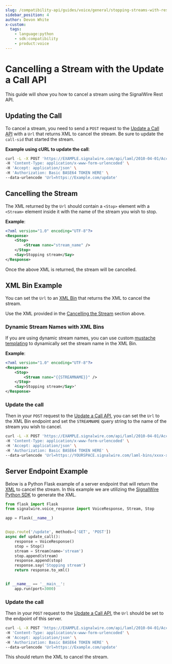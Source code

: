```yaml
---
slug: /compatibility-api/guides/voice/general/stopping-streams-with-rest-api
sidebar_position: 4
author: Devon White
x-custom:
  tags:
    - language:python
    - sdk:compatibility
    - product:voice
---
```



# Cancelling a Stream with the Update a Call API

This guide will show you how to cancel a stream using the SignalWire Rest API.

## **Updating the Call**

To cancel a stream, you need to send a `POST` request to the [Update a Call API](/rest/compatibility-api/endpoints/update-a-call)
with a `Url` that returns XML to cancel the stream. Be sure to update the `call-sid` that started the stream.

**Example using cURL to update the call**:

```bash
curl -L -X POST 'https://EXAMPLE.signalwire.com/api/laml/2010-04-01/Accounts/PROJECT_ID_HERE/Calls/CALL_SID_HERE' \
-H 'Content-Type: application/x-www-form-urlencoded' \
-H 'Accept: application/json' \
-H 'Authorization: Basic BASE64 TOKEN HERE' \
--data-urlencode 'Url=https://Example.com/update'
```

## **Cancelling the Stream**

The XML returned by the `Url` should contain a `<Stop>` element with a `<Stream>` element inside it with the name of
the stream you wish to stop.

**Example**:

```xml
<?xml version="1.0" encoding="UTF-8"?>
<Response>
    <Stop>
        <Stream name="stream_name" />
    </Stop>
    <Say>Stopping stream</Say>
</Response>
```


Once the above XML is returned, the stream will be cancelled.




## **XML Bin Example**

You can set the `Url` to an [XML Bin](/compatibility-api/guides/general/creating-and-using-cxml-scripts) that returns the XML to cancel the stream.

Use the XML provided in the [Cancelling the Stream](#cancelling-the-stream) section above.


### Dynamic Stream Names with XML Bins

If you are using dynamic stream names, you can use custom [mustache templating](/compatibility-api/guides/general/utilizing-mustache-templates#using-custom-mustache-templates)
to dynamically set the stream name in the XML Bin.

**Example**:

```xml
<?xml version="1.0" encoding="UTF-8"?>
<Response>
    <Stop>
        <Stream name="{{STREAMNAME}}" />
    </Stop>
    <Say>Stopping stream</Say>'
</Response>
```


### Update the call
Then in your `POST` request to the [Update a Call API](/rest/compatibility-api/endpoints/update-a-call),
you can set the `Url` to the XML Bin endpoint and set the `STREAMNAME` query string to the name of the stream you wish to cancel.

```bash
curl -L -X POST 'https://EXAMPLE.signalwire.com/api/laml/2010-04-01/Accounts/PROJECT_ID_HERE/Calls/CALL_SID_HERE' \
-H 'Content-Type: application/x-www-form-urlencoded' \
-H 'Accept: application/json' \
-H 'Authorization: Basic BASE64 TOKEN HERE' \
--data-urlencode 'Url=https://YOURSPACE.signalwire.com/laml-bins/xxxx-xxxx-xxxx-xxxx-xxxx?STREAMNAME=streamname'
```


## **Server Endpoint Example**

Below is a Python Flask example of a server endpoint that will return the [XML](#cancelling-the-stream) to cancel the stream.
In this example we are utilizing the [SignalWire Python SDK](/compatibility-api/sdks)
to generate the XML.


```python
from flask import Flask
from signalwire.voice_response import VoiceResponse, Stream, Stop

app = Flask(__name__)


@app.route('/update', methods=['GET', 'POST'])
async def update_call():
    response = VoiceResponse()
    stop = Stop()
    stream = Stream(name='stream')
    stop.append(stream)
    response.append(stop)
    response.say('Stopping stream')
    return response.to_xml()


if __name__ == '__main__':
    app.run(port=3000)
```

### Update the call

Then in your `POST` request to the [Update a Call API](/rest/compatibility-api/endpoints/update-a-call),
the `Url` should be set to the endpoint of this server.

```bash
curl -L -X POST 'https://EXAMPLE.signalwire.com/api/laml/2010-04-01/Accounts/PROJECT_ID_HERE/Calls/CALL_SID_HERE' \
-H 'Content-Type: application/x-www-form-urlencoded' \
-H 'Accept: application/json' \
-H 'Authorization: Basic BASE64 TOKEN HERE' \
--data-urlencode 'Url=https://Example.com/update'
```

This should return the XML to cancel the stream.


